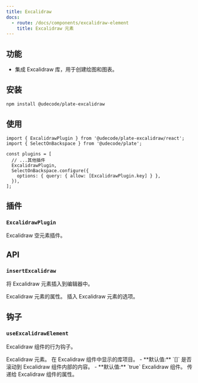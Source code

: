 ```yaml
---
title: Excalidraw
docs:
  - route: /docs/components/excalidraw-element
    title: Excalidraw 元素
---
```


<ComponentPreview name="excalidraw-demo" />

<PackageInfo>

## 功能

- 集成 Excalidraw 库，用于创建绘图和图表。

</PackageInfo>

## 安装

```bash
npm install @udecode/plate-excalidraw
```

## 使用

```tsx
import { ExcalidrawPlugin } from '@udecode/plate-excalidraw/react';
import { SelectOnBackspace } from '@udecode/plate';

const plugins = [
  // ...其他插件
  ExcalidrawPlugin,
  SelectOnBackspace.configure({
    options: { query: { allow: [ExcalidrawPlugin.key] } },
  }),
];
```

## 插件

### `ExcalidrawPlugin`

Excalidraw 空元素插件。

## API

### `insertExcalidraw`

将 Excalidraw 元素插入到编辑器中。

<API name="insertExcalidraw">
<APIParameters>
  <APIItem name="props" type="NodeProps<TExcalidrawElement>" optional>
    Excalidraw 元素的属性。
  </APIItem>
  <APIItem name="options" type="InsertNodesOptions" optional>
    插入 Excalidraw 元素的选项。
  </APIItem>
</APIParameters>
</API>

## 钩子

### `useExcalidrawElement`

Excalidraw 组件的行为钩子。

<API name="useExcalidrawElement">
<APIState>
  <APIItem name="element" type="TExcalidrawElement">
    Excalidraw 元素。
  </APIItem>
  <APIItem name="libraryItems" type="LibraryItems" optional>
    在 Excalidraw 组件中显示的库项目。
    - **默认值:** `[]`
  </APIItem>
  <APIItem name="scrollToContent" type="boolean" optional>
    是否滚动到 Excalidraw 组件内部的内容。
    - **默认值:** `true`
  </APIItem>
</APIState>

<APIReturns type="object">
  <APIItem name="Excalidraw" type="any">
    Excalidraw 组件。
  </APIItem>
  <APIItem name="excalidrawProps" type="ExcalidrawProps">
    传递给 Excalidraw 组件的属性。
  </APIItem>
</APIReturns>
</API>